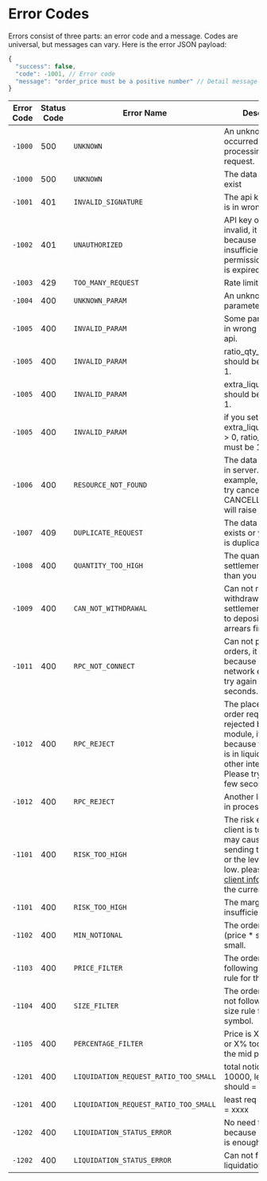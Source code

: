 # Error Codes

Errors consist of three parts: an error code and a message. Codes are universal, but messages can vary. Here is the error JSON payload:

```javascript
{
  "success": false,
  "code": -1001, // Error code
  "message": "order_price must be a positive number" // Detail message  
}
```

| Error Code | Status Code | Error Name                            | Description                                                                                                                                                                                        |
|------------|-------------|---------------------------------------|----------------------------------------------------------------------------------------------------------------------------------------------------------------------------------------------------|
| `-1000`    | 500         | `UNKNOWN`                             | An unknown error occurred while processing the request.                                                                                                                                            |
| `-1000`    | 500         | `UNKNOWN`                             | The data does not exist                                                                                                                                                                            |
| `-1001`    | 401         | `INVALID_SIGNATURE`                   | The api key or secret is in wrong format.                                                                                                                                                          |
| `-1002`    | 401         | `UNAUTHORIZED`                        | API key or secret is invalid, it may because key have insufficient permission or the key is expired/revoked.                                                                                       |
| `-1003`    | 429         | `TOO_MANY_REQUEST`                    | Rate limit exceed.                                                                                                                                                                                 |
| `-1004`    | 400         | `UNKNOWN_PARAM`                       | An unknown parameter was sent.                                                                                                                                                                     |
| `-1005`    | 400         | `INVALID_PARAM`                       | Some parameters are in wrong format for api.                                                                                                                                                       |
| `-1005`    | 400         | `INVALID_PARAM`                       | ratio_qty_request should be in range 0-1.                                                                                                                                                          |
| `-1005`    | 400         | `INVALID_PARAM`                       | extra_liquidation_ratio should be in range 0-1.                                                                                                                                                    |
| `-1005`    | 400         | `INVALID_PARAM`                       | if you set extra_liquidation_ratio > 0, ratio_qty_request must be 1.                                                                                                                               |
| `-1006`    | 400         | `RESOURCE_NOT_FOUND`                  | The data is not found in server. For example, when client try canceling a CANCELLED order, will raise this error.                                                                                  |
| `-1007`    | 409         | `DUPLICATE_REQUEST`                   | The data is already exists or your request is duplicated.                                                                                                                                          |
| `-1008`    | 400         | `QUANTITY_TOO_HIGH`                   | The quantity of settlement is too high than you can request.                                                                                                                                       |
| `-1009`    | 400         | `CAN_NOT_WITHDRAWAL`                  | Can not request withdrawal settlement, you need to deposit other arrears first.                                                                                                                    |
| `-1011`    | 400         | `RPC_NOT_CONNECT`                     | Can not place/cancel orders, it may because internal network error. Please try again in a few seconds.                                                                                             |
| `-1012`    | 400         | `RPC_REJECT`                          | The place/cancel order request is rejected by internal module, it may because the account is in liquidation or other internal errors. Please try again in a few seconds.                           |
| `-1012`    | 400         | `RPC_REJECT`                          | Another liquidation is in process                                                                                                                                                                  |
| `-1101`    | 400         | `RISK_TOO_HIGH`                       | The risk exposure for client is too high, it may cause by sending too big order or the leverage is too low. please refer to [client info](#get-account-information) to check the current exposure. |
| `-1101`    | 400         | `RISK_TOO_HIGH`                       | The margin will be insufficient after.                                                                                                                                                             |
| `-1102`    | 400         | `MIN_NOTIONAL`                        | The order value (price * size) is too small.                                                                                                                                                       |
| `-1103`    | 400         | `PRICE_FILTER`                        | The order price is not following the tick size rule for the symbol.                                                                                                                                |
| `-1104`    | 400         | `SIZE_FILTER`                         | The order quantity is not following the step size rule for the symbol.                                                                                                                             |
| `-1105`    | 400         | `PERCENTAGE_FILTER`                   | Price is X% too high or X% too low from the mid price.                                                                                                                                             |
| `-1201`    | 400         | `LIQUIDATION_REQUEST_RATIO_TOO_SMALL` | total notional < 10000, least req ratio should = 1                                                                                                                                                 |
| `-1201`    | 400         | `LIQUIDATION_REQUEST_RATIO_TOO_SMALL` | least req ratio should = xxxx                                                                                                                                                                      |
| `-1202`    | 400         | `LIQUIDATION_STATUS_ERROR`            | No need to liquidation because user margin is enough.                                                                                                                                              |
| `-1202`    | 400         | `LIQUIDATION_STATUS_ERROR`            | Can not find given liquidationId.                                                                                                                                                                  |